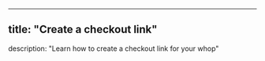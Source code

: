 ---

## title: "Create a checkout link"
description: "Learn how to create a checkout link for your whop"